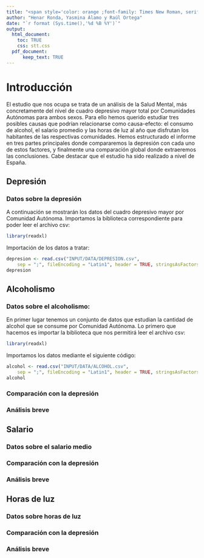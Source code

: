 ```yaml
---
title: "<span style='color: orange ;font-family: Times New Roman, serif; font-size: 28pt; font-weight: bold; text-align: center;'>Cuadro depresivo vs: alcoholismo, salario medio y horas de luz</span>"
author: "Henar Ronda, Yasmina Álamo y Raúl Ortega"
date: "`r format (Sys.time(),'%d %B %Y')`"
output: 
  html_document:
    toc: TRUE
    css: stt.css
  pdf_document:
      keep_text: TRUE
---
```

# Introducción


  El estudio que nos ocupa se trata de un análisis de la Salud Mental, más concretamente del nivel de cuadro depresivo mayor total por Comunidades Autónomas para ambos sexos. Para ello hemos querido estudiar tres posibles causas que podrían relacionarse como causa-efecto: el consumo de alcohol, el salario promedio y las horas de luz al año que disfrutan los habitantes de las respectivas comunidades. 
  Hemos estructurado el informe en tres partes principales donde compararemos la depresión con cada uno de estos factores, y finalmente una comparación global donde extraeremos las conclusiones.
  Cabe destacar que el estudio ha sido realizado a nivel de España.


## Depresión
### Datos sobre la depresión
A continuación se mostrarán los datos del cuadro depresivo mayor por Comunidad Autónoma. 
Importamos la biblioteca correspondiente para poder leer el archivo csv: 

```r
library(readxl)
```
Importación de los datos a tratar: 

```r
depresion <- read.csv("INPUT/DATA/DEPRESION.csv", 
    sep = ";", fileEncoding = "Latin1", header = TRUE, stringsAsFactors = FALSE)
depresion
```
## Alcoholismo
### Datos sobre el alcoholismo:
En primer lugar tenemos un conjunto de datos que estudian la cantidad de alcohol que se consume por Comunidad Autónoma.
Lo primero que hacemos es importar la biblioteca que nos permitirá leer el archivo csv:

```r
library(readxl)
```

Importamos los datos mediante el siguiente código:

```r
alcohol <- read.csv("INPUT/DATA/ALCOHOL.csv", 
    sep = ";", fileEncoding = "Latin1", header = TRUE, stringsAsFactors = FALSE)
alcohol
```
### Comparación con la depresión



### Análisis breve

## Salario
### Datos sobre el salario medio
### Comparación con la depresión
### Análisis breve

## Horas de luz
### Datos sobre horas de luz
### Comparación con la depresión
### Análisis breve


